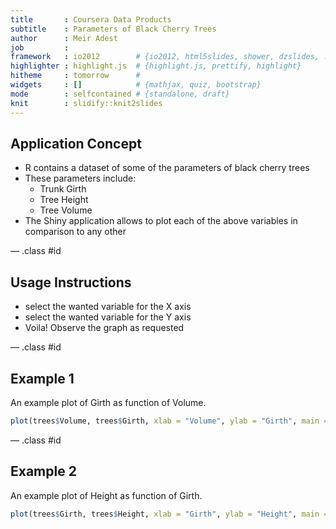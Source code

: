 ```yaml
---
title       : Coursera Data Products
subtitle    : Parameters of Black Cherry Trees
author      : Meir Adest
job         : 
framework   : io2012        # {io2012, html5slides, shower, dzslides, ...}
highlighter : highlight.js  # {highlight.js, prettify, highlight}
hitheme     : tomorrow      # 
widgets     : []            # {mathjax, quiz, bootstrap}
mode        : selfcontained # {standalone, draft}
knit        : slidify::knit2slides
---
```


## Application Concept

* R contains a dataset of some of the parameters of black cherry trees
* These parameters include:
  + Trunk Girth
  + Tree Height
  + Tree Volume
* The Shiny application allows to plot each of the above variables in comparison to any other

--- .class #id 

## Usage Instructions

* select the wanted variable for the X axis
* select the wanted variable for the Y axis
* Voila! Observe the graph as requested

--- .class #id 

## Example 1

An example plot of Girth as function of Volume.

```r
plot(trees$Volume, trees$Girth, xlab = "Volume", ylab = "Girth", main = "Black Cherry Trees")
```

--- .class #id 

## Example 2

An example plot of Height as function of Girth.

```r
plot(trees$Girth, trees$Height, xlab = "Girth", ylab = "Height", main = "Black Cherry Trees")
```

